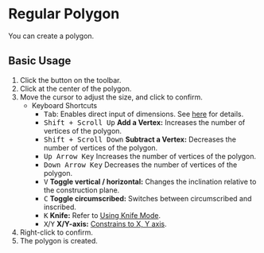 
# Regular Polygon

<Reference shortcut='' command='Polygon' button='Toolbar' />

You can create a polygon.

## Basic Usage

1. Click the <ButtonIcon type="button-regular-polygon" /> button on the toolbar.
2. Click at the center of the polygon.
3. Move the cursor to adjust the size, and click to confirm.
   - <Kst>Keyboard Shortcuts</Kst>
      - <kbd>Tab</kbd>: Enables direct input of dimensions. See [here](./sketching-essentials#specify-dimensions-numerically) for details.
      - <kbd>Shift + Scroll Up</kbd> **Add a Vertex:** Increases the number of vertices of the polygon.
      - <kbd>Shift + Scroll Down</kbd> **Subtract a Vertex:** Decreases the number of vertices of the polygon.
      - <kbd>Up Arrow Key</kbd> Increases the number of vertices of the polygon.
      - <kbd>Down Arrow Key</kbd> Decreases the number of vertices of the polygon.
      - <kbd>V</kbd> **Toggle vertical / horizontal:** Changes the inclination relative to the construction plane.
      - <kbd>C</kbd> **Toggle circumscribed:** Switches between circumscribed and inscribed.
      - <kbd>K</kbd> **Knife:** Refer to [Using Knife Mode](./sketching-essentials#use-knife-mode).
      - <kbd>X</kbd>/<kbd>Y</kbd> **X/Y-axis:** [Constrains to X, Y axis](./sketching-essentials#constrain-to-an-axis).
4. Right-click to confirm.
5. The polygon is created.

<VideoPlayer fileName="polygon"/>